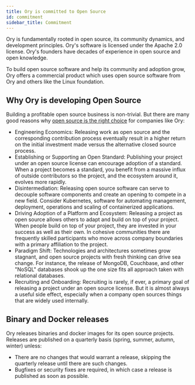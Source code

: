 ```yaml
---
title: Ory is committed to Open Source
id: commitment
sidebar_title: Commitment
---
```


Ory is fundamentally rooted in open source, its community dynamics, and development principles. Ory's software is licensed under
the Apache 2.0 license. Ory's founders have decades of experience in open source and open knowledge.

To build open source software and help its community and adoption grow, Ory offers a commercial product which uses open source
software from Ory and others like the Linux foundation.

## Why Ory is developing Open Source

Building a profitable open source business is non-trivial. But there are many good reasons why
[open source is the right choice](https://opensource.google/documentation/reference/why) for companies like Ory:

- Engineering Economics: Releasing work as open source and the corresponding contribution process eventually result in a higher
  return on the initial investment made versus the alternative closed source process.
- Establishing or Supporting an Open Standard: Publishing your project under an open source license can encourage adoption of a
  standard. When a project becomes a standard, you benefit from a massive influx of outside contributors so the project, and the
  ecosystem around it, evolves more rapidly.
- Disintermediation: Releasing open source software can serve to decouple software components and create an opening to compete in a new field.
  Consider Kubernetes, software for automating management, deployment, operations and scaling of containerized applications.
- Driving Adoption of a Platform and Ecosystem: Releasing a project as open source allows others to adapt and build on top of your
  project. When people build on top of your project, they are invested in your success as well as their own. In cohesive
  communities there are frequently skilled participants who move across company boundaries with a primary affiliation to the
  project.
- Paradigm Shift: Technologies and architectures sometimes grow stagnant, and open source projects with fresh thinking can drive
  sea change. For instance, the release of MongoDB, Couchbase, and other "NoSQL" databases shook up the one size fits all approach
  taken with relational databases.
- Recruiting and Onboarding: Recruiting is rarely, if ever, a primary goal of releasing a project under an open source license.
  But it is almost always a useful side effect, especially when a company open sources things that are widely used internally.

## Binary and Docker releases

Ory releases binaries and docker images for its open source projects. Releases are published on a quarterly basis (spring, summer,
autumn, winter) unless:

- There are no changes that would warrant a release, skipping the quarterly release until there are such changes.
- Bugfixes or security fixes are required, in which case a release is published as soon as possible.
